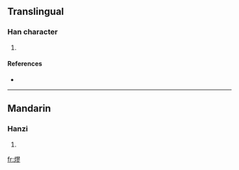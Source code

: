 ==Translingual==

===Han character===
{{Han char|rn=86|rad=火|as=11|sn=15|four=|canj=火尸一竹 (FSMH)}}

# {{defn|Han|sort=火11}}

====References====
* {{Han ref|kx=0681.020|dkj=19354|dj=1092.190|hdz=32230.020|uh=71AE|ud=29102}}

----

==Mandarin==

===Hanzi===
{{cmn-hanzi|pin=[[liáo]] ([[liao2]])|wg=liao<sup>2</sup>}}

# {{defn|Mandarin|sort=火11}}

[[fr:熮]]